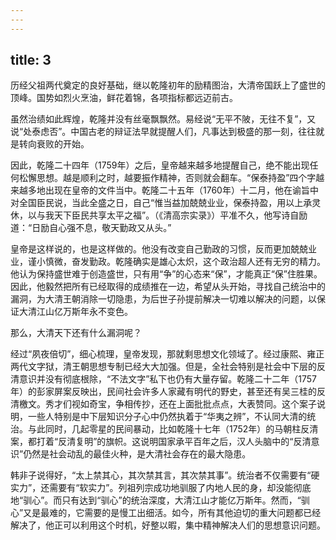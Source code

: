 ```yaml
---
---
---
```

title: 3
---



历经父祖两代奠定的良好基础，继以乾隆初年的励精图治，大清帝国跃上了盛世的顶峰。国势如烈火烹油，鲜花着锦，各项指标都远迈前古。

虽然治绩如此辉煌，乾隆并没有丝毫飘飘然。易经说“无平不陂，无往不复”，又说“处泰虑否”。中国古老的辩证法早就提醒人们，凡事达到极盛的那一刻，往往就是转向衰败的开始。

因此，乾隆二十四年（1759年）之后，皇帝越来越多地提醒自己，绝不能出现任何松懈思想。越是顺利之时，越要振作精神，否则就会翻车。“保泰持盈”四个字越来越多地出现在皇帝的文件当中。乾隆二十五年（1760年）十二月，他在谕旨中对全国臣民说，当此全盛之日，自己“惟当益加兢兢业业，保泰持盈，用以上承灵休，以与我天下臣民共享太平之福”。（《清高宗实录》）平准不久，他写诗自励道：“日励自心强不息，敬天勤政又从头。”

皇帝是这样说的，也是这样做的。他没有改变自己勤政的习惯，反而更加兢兢业业，谨小慎微，奋发勤政。乾隆确实是雄心太炽，这个政治超人还有无穷的精力。他认为保持盛世难于创造盛世，只有用“争”的心态来“保”，才能真正“保”住胜果。因此，他毅然把所有已经取得的成绩推在一边，希望从头开始，寻找自己统治中的漏洞，为大清王朝消除一切隐患，为后世子孙提前解决一切难以解决的问题，以保证大清江山亿万斯年永不变色。

那么，大清天下还有什么漏洞呢？

经过“夙夜倍切”，细心梳理，皇帝发现，那就剩思想文化领域了。经过康熙、雍正两代文字狱，清王朝思想专制已经大大加强。但是，全社会特别是社会中下层的反清意识并没有彻底根除，“不法文字”私下也仍有大量存留。乾隆二十二年（1757年）的彭家屏案反映出，民间社会许多人家藏有明代的野史，甚至还有吴三桂的反清檄文。秀才们视如奇宝，争相传抄，还在上面批批点点，大表赞同。这个案子说明，一些人特别是中下层知识分子心中仍然执着于“华夷之辨”，不认同大清的统治。与此同时，几起零星的民间暴动，比如乾隆十七年（1752年）的马朝柱反清案，都打着“反清复明”的旗帜。这说明国家承平百年之后，汉人头脑中的“反清意识”仍然是社会动乱的最佳火种，是大清社会存在的最大隐患。

韩非子说得好，“太上禁其心，其次禁其言，其次禁其事”。统治者不仅需要有“硬实力”，还需要有“软实力”。列祖列宗成功地驯服了内地人民的身，却没能彻底地“驯心”。而只有达到“驯心”的统治深度，大清江山才能亿万斯年。然而，“驯心”又是最难的，它需要的是慢工出细活。如今，所有其他迫切的重大问题都已经解决了，他正可以利用这个时机，好整以暇，集中精神解决人们的思想意识问题。